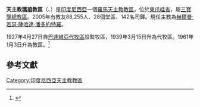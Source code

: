 {{Infobox Roman Catholic diocese
|Roman Catholic Diocese of = 天主教瑪琅教區
|Latin name of diocese = Dioecesis Malangensis
|image = 
|caption = 
|location = [[印度尼西亞|印度尼西亞]]
|territory = 
|population = 153,000
|rite = 拉丁禮
|主保 = 
|province = 
|established = 1927年
|cathedral = 聖衣聖母座堂<ref name="bishop">{{cite news
 |publisher = [[天主教亞洲通訊社|天主教亞洲通訊社]]
 |date      = 1994年7月8日
 |title     = MALANG CATHEDRAL MARKS JUBILEE WITH JAVA DANCE, DONATIONS TO CITY
 |url       = http://www.ucanews.com/1994/07/08/malang-cathedral-marks-jubilee-with-java-dance-donations-to-city/
}}{{Dead link|date=2018年10月 |bot=InternetArchiveBot |fix-attempted=yes }}</ref>
|副主教座堂 =
|leadership = 主教
|website = 
|教宗 = 
|metropolitan = 
|ordinary =  赫爾曼·若瑟·薩哈達·潘多約特羅
|coadjutor bishop = 
}}
'''天主教[[瑪琅|瑪琅]]教區'''（{{lang-la|Dioecesis Malangensis}}、{{lang-id|Keuskupan Sufragan Malang}}）是[[印度尼西亞|印度尼西亞]]一個[[羅馬天主教|羅馬天主教]][[教區|教區]]，位於[[東爪哇省|東爪哇省]]，屬[[天主教三寶壟總教區|三寶壟總教區]]。2005年有教友88,255人、28個堂區、142名司鐸。現任主教為[[赫爾曼·若瑟·薩哈達·潘多約特羅|赫爾曼·若瑟·薩哈達·潘多約特羅]]。

1927年4月27日自[[天主教雅加達總教區|巴達維亞代牧區]]設監牧區，1939年3月15日升為代牧區。1961年1月3日升為教區。<ref>{{cite journal
|journal=[[宗座公報|宗座公報]]
|publisher=梵蒂岡出版社
|date=1961年
|volume=53
|title=''Quod Christus''
|page=244
|url=http://www.vatican.va/archive/aas/documents/AAS-53-1961-ocr.pdf
|access-date=2015-08-06
|archive-date=2020-07-11
|archive-url=https://web.archive.org/web/20200711174710/http://www.vatican.va/archive/aas/documents/AAS-53-1961-ocr.pdf
|dead-url=no
}}</ref>

==參考文獻==
<div class="references-small">
<references></references>
</div>

{{印度尼西亞天主教教區}}

[[Category:印度尼西亞天主教教區|Category:印度尼西亞天主教教區]]